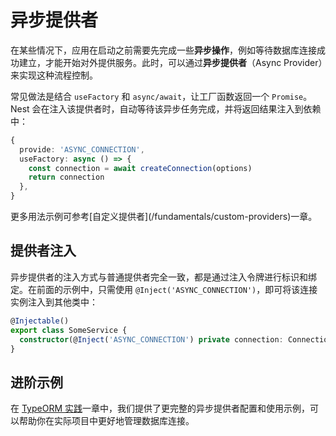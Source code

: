 # 异步提供者

在某些情况下，应用在启动之前需要先完成一些**异步操作**，例如等待数据库连接成功建立，才能开始对外提供服务。此时，可以通过**异步提供者**（Async Provider）来实现这种流程控制。

常见做法是结合 `useFactory` 和 `async/await`，让工厂函数返回一个 `Promise`。Nest 会在注入该提供者时，自动等待该异步任务完成，并将返回结果注入到依赖中：

```ts
{
  provide: 'ASYNC_CONNECTION',
  useFactory: async () => {
    const connection = await createConnection(options)
    return connection
  },
}
```

<CalloutInfo>
  更多用法示例可参考[自定义提供者](/fundamentals/custom-providers)一章。
</CalloutInfo>

## 提供者注入

异步提供者的注入方式与普通提供者完全一致，都是通过注入令牌进行标识和绑定。在前面的示例中，只需使用 `@Inject('ASYNC_CONNECTION')`，即可将该连接实例注入到其他类中：

```ts
@Injectable()
export class SomeService {
  constructor(@Inject('ASYNC_CONNECTION') private connection: Connection) {}
}
```

## 进阶示例

在 [TypeORM 实践](/recipes/sql-typeorm)一章中，我们提供了更完整的异步提供者配置和使用示例，可以帮助你在实际项目中更好地管理数据库连接。
